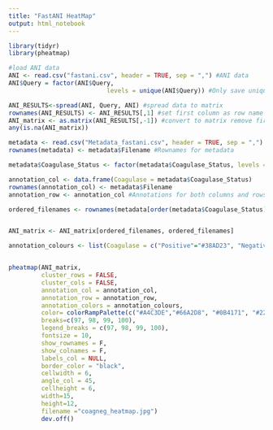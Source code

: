 ---
title: "FastANI HeatMap"
output: html_notebook
---

```{r ANI heatmap}

library(tidyr)
library(pheatmap)

#load ANI data
ANI <- read.csv("fastani.csv", header = TRUE, sep = ",") #ANI data
ANI$Query = factor(ANI$Query,
                           levels = unique(ANI$Query)) #Only save unique categorical variables

ANI_RESULTS<-spread(ANI, Query, ANI) #spread data to matrix 
rownames(ANI_RESULTS) <- ANI_RESULTS[,1] #set first column as row name
ANI_matrix <- as.matrix(ANI_RESULTS[,-1]) #convert to matrix remove first column 
any(is.na(ANI_matrix))

metadata <- read.csv("Metadata_fastani.csv", header = TRUE, sep = ",") #Metadata file 
rownames(metadata) <- metadata$Filename #Rownames for metadata

metadata$Coagulase_Status <- factor(metadata$Coagulase_Status, levels = c("Negative", "Positive")) #set coagulase level

annotation_col <- data.frame(Coagulase = metadata$Coagulase_Status)
rownames(annotation_col) <- metadata$Filename
annotation_row <- annotation_col #Annotations for both columns and rows 

ordered_filenames <- rownames(metadata[order(metadata$Coagulase_Status), ]) #Reordered filenames 


ANI_matrix <- ANI_matrix[ordered_filenames, ordered_filenames]

annotation_colours <- list(Coagulase = c("Positive"="#38AD23", "Negative"="#EB1A17"))


pheatmap(ANI_matrix, 
         cluster_rows = FALSE, 
         cluster_cols = FALSE, 
         annotation_col = annotation_col,
         annotation_row = annotation_row,
         annotation_colors = annotation_colours,
         color= colorRampPalette(c("#A4C3DE","#66A2D8", "#0B4171", "#222255"))(4),
         breaks=c(97, 98, 99, 100),
         legend_breaks = c(97, 98, 99, 100),
         fontsize = 10, 
         show_rownames = F, 
         show_colnames = F, 
         labels_col = NULL, 
         border_color = "black",
         cellwidth = 6,
         angle_col = 45,
         cellheight = 6,
         width=15,
         height=12,
         filename ="coagneg_heatmap.jpg")
         dev.off()
```